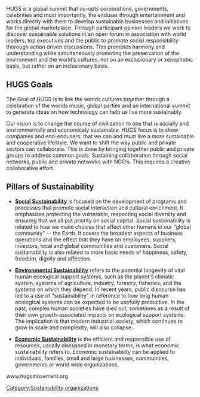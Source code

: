 HUGS is a global summit that co-opts corporations, governments, celebrities and most importantly, the enduser through entertainment and works directly with them to develop sustainable businesses and initiatives for the global marketplace. Through participant opinion leaders we work to discover sustainable solutions in an open forum in association with world leaders, top executives and the public to promote social responsibility thorough action driven discussions. This promotes harmony and understanding while simultaneously promoting the preservation of the environment and the world’s cultures, not on an exclusionary or xenophobic basis, but rather on an inclusionary basis.

==HUGS Goals==

The Goal of HUGS is to link the worlds cultures together through a celebration of the worlds music, global parties and an international summit to generate ideas on how technology can help us live more sustainably.

Our vision is to change the course of civilization to one that is socially and environmentally and economicaly sustainable. HUGS focus is to show companies and end-endusers, that we can and must live a more sustainable and cooperative lifestyle. We want to shift the way public and private sectors can collaborate. This is done by bringing together public and private groups to address common goals. Sustaining collaboration through social networks, public and private networks with NGO’s. This requires a creative collaborative effort.



==Pillars of Sustainability==
* '''[[Social Sustainability]]''' is focused on the development of programs and processes that promote social interaction and  cultural enrichment. It emphasizes protecting the vulnerable, respecting social diversity and ensuring that we all put priority on social capital. Social sustainability is related to how we make choices that affect other humans in our "global community" -- the Earth. It covers the broadest aspects of business operations and the effect that they have on employees, suppliers, investors, local and global communities and customers. Social sustainability is also related to more basic needs of happiness, safety, freedom, dignity and affection.

* '''[[Environmental Sustainability]]''' refers to the potential longevity of vital human ecological support systems, such as the planet's climatic system, systems of agriculture, industry, forestry, fisheries, and the systems on which they depend. In recent years, public discourse has led to a use of "sustainability" in reference to how long human ecological systems can be expected to be usefully productive. In the past, complex human societies have died out, sometimes as a result of their own growth-associated impacts on ecological support systems. The implication is that modern industrial society, which continues to grow in scale and complexity, will also collapse.

* '''[[Economic Sustainability]]''' is the efficient and responsible use of resources, usually discussed in monetary terms, is what economic sustainability refers to. Economic sustainability can be applied to individuals, families, small and large businesses, communities, governments or world wide organizations.



www.hugsmovement.org

[[Category:Sustainability organizations]]